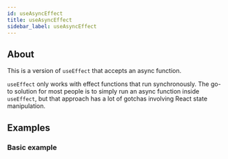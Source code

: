 ```yaml
---
id: useAsyncEffect
title: useAsyncEffect
sidebar_label: useAsyncEffect
---
```


## About

This is a version of `useEffect` that accepts an async function.

`useEffect` only works with effect functions that run synchronously. The go-to solution for most people is to simply run an async function inside `useEffect`, but that approach has a lot of gotchas involving React state manipulation.

[//]: # "Main"

## Examples

### Basic example
